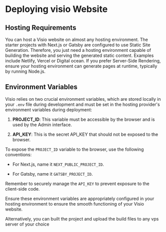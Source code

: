 # Deploying visio Website


## Hosting Requirements

You can host a Visio website on almost any hosting environment. The starter projects with Next.js or Gatsby are configured to use Static Site Generation. Therefore, you just need a hosting environment capable of building the website and serving the generated static content. Examples include Netlify, Vercel or Digital ocean. If you prefer Server-Side Rendering, ensure your hosting environment can generate pages at runtime, typically by running Node.js.

## Environment Variables

Visio relies on two crucial environment variables, which are stored locally in your `.env` file during development and must be set in the hosting provider's environment variables during deployment:

1. **PROJECT_ID**: This variable must be accessible by the browser and is used by the Admin interface.

2. **API_KEY**: This is the secret API_KEY that should not be exposed to the browser.

To expose the `PROJECT_ID` variable to the browser, use the following conventions:

- For Next.js, name it `NEXT_PUBLIC_PROJECT_ID`.
  
- For Gatsby, name it `GATSBY_PROJECT_ID`.

Remember to securely manage the `API_KEY` to prevent exposure to the client-side code.

Ensure these environment variables are appropriately configured in your hosting environment to ensure the smooth functioning of your Visio website.

Alternatively, you can built the project and upload the build files to any vps server of your choice

